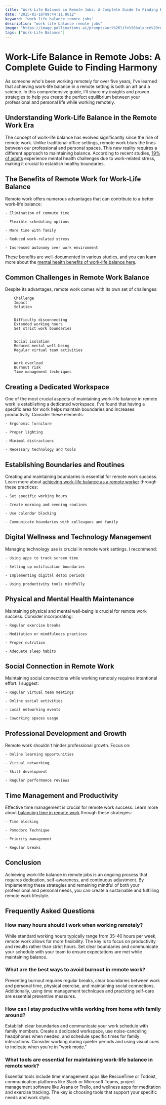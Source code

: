 ```yaml
---
title: "Work-Life Balance in Remote Jobs: A Complete Guide to Finding Harmony"
date: "2025-01-18T09:44:11.801Z"
keyword: "work life balance remote jobs"
description: "work life balance remote jobs"
image: "https://image.pollinations.ai/prompt/work%20life%20balance%20remote%20jobs%2C%20realistic%20photo%2C%20high%20quality%2C%204k?width=1024&height=1024&nologo=true"
tags: ["Work-Life Balance"]
---
```


# Work-Life Balance in Remote Jobs: A Complete Guide to Finding Harmony


As someone who's been working remotely for over five years, I've learned that achieving work-life balance in a remote setting is both an art and a science. In this comprehensive guide, I'll share my insights and proven strategies to help you create the perfect equilibrium between your professional and personal life while working remotely.



## Understanding Work-Life Balance in the Remote Work Era


The concept of work-life balance has evolved significantly since the rise of remote work. Unlike traditional office settings, remote work blurs the lines between our professional and personal spaces. This new reality requires a different approach to maintaining balance. According to recent studies, [19% of adults](https://www.who.int/news-room/fact-sheets/detail/mental-health-at-work) experience mental health challenges due to work-related stress, making it crucial to establish healthy boundaries.



## The Benefits of Remote Work for Work-Life Balance


Remote work offers numerous advantages that can contribute to a better work-life balance:




    - Elimination of commute time

    - Flexible scheduling options

    - More time with family

    - Reduced work-related stress

    - Increased autonomy over work environment



These benefits are well-documented in various studies, and you can learn more about the [mental health benefits of work-life balance here](https://productivityprospect.com/blog/benefits-of-work-life-balance-for-mental-health/).



## Common Challenges in Remote Work Balance


Despite its advantages, remote work comes with its own set of challenges:




    
        Challenge
        Impact
        Solution
    
    
        Difficulty disconnecting
        Extended working hours
        Set strict work boundaries
    
    
        Social isolation
        Reduced mental well-being
        Regular virtual team activities
    
    
        Work overload
        Burnout risk
        Time management techniques
    




## Creating a Dedicated Workspace


One of the most crucial aspects of maintaining work-life balance in remote work is establishing a dedicated workspace. I've found that having a specific area for work helps maintain boundaries and increases productivity. Consider these elements:




    - Ergonomic furniture

    - Proper lighting

    - Minimal distractions

    - Necessary technology and tools



## Establishing Boundaries and Routines


Creating and maintaining boundaries is essential for remote work success. Learn more about [achieving work-life balance as a remote worker](https://productivityprospect.com/blog/how-to-achieve-work-life-balance-as-a-remote-worker/) through these practices:




    - Set specific working hours

    - Create morning and evening routines

    - Use calendar blocking

    - Communicate boundaries with colleagues and family



## Digital Wellness and Technology Management


Managing technology use is crucial in remote work settings. I recommend:




    - Using apps to track screen time

    - Setting up notification boundaries

    - Implementing digital detox periods

    - Using productivity tools mindfully



## Physical and Mental Health Maintenance


Maintaining physical and mental well-being is crucial for remote work success. Consider incorporating:




    - Regular exercise breaks

    - Meditation or mindfulness practices

    - Proper nutrition

    - Adequate sleep habits



## Social Connection in Remote Work


Maintaining social connections while working remotely requires intentional effort. I suggest:




    - Regular virtual team meetings

    - Online social activities

    - Local networking events

    - Coworking spaces usage



## Professional Development and Growth


Remote work shouldn't hinder professional growth. Focus on:




    - Online learning opportunities

    - Virtual networking

    - Skill development

    - Regular performance reviews



## Time Management and Productivity


Effective time management is crucial for remote work success. Learn more about [balancing time in remote work](https://productivityprospect.com/blog/how-to-achieve-work-life-balance-in-remote-work/) through these strategies:




    - Time blocking

    - Pomodoro Technique

    - Priority management

    - Regular breaks



## Conclusion


Achieving work-life balance in remote jobs is an ongoing process that requires dedication, self-awareness, and continuous adjustment. By implementing these strategies and remaining mindful of both your professional and personal needs, you can create a sustainable and fulfilling remote work lifestyle.



## Frequently Asked Questions


### How many hours should I work when working remotely?

While standard working hours typically range from 35-40 hours per week, remote work allows for more flexibility. The key is to focus on productivity and results rather than strict hours. Set clear boundaries and communicate your schedule with your team to ensure expectations are met while maintaining balance.



### What are the best ways to avoid burnout in remote work?

Preventing burnout requires regular breaks, clear boundaries between work and personal time, physical exercise, and maintaining social connections. Additionally, using time management techniques and practicing self-care are essential preventive measures.



### How can I stay productive while working from home with family around?

Establish clear boundaries and communicate your work schedule with family members. Create a dedicated workspace, use noise-canceling headphones when needed, and schedule specific times for family interactions. Consider working during quieter periods and using visual cues to indicate when you're in "work mode."



### What tools are essential for maintaining work-life balance in remote work?

Essential tools include time management apps like RescueTime or Todoist, communication platforms like Slack or Microsoft Teams, project management software like Asana or Trello, and wellness apps for meditation and exercise tracking. The key is choosing tools that support your specific needs and work style.

